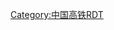 {{Routemap|title=佛莞城际铁路|inline=<includeonly>yes</includeonly>|map=
CONTg~~ ~~ ~~ ~~ {{RoutemapRoute|ricon=u|[[莞惠城际轨道交通]]往[[小金口站|小金口]]方向}}
STR~~ ~~ ~~ ~~[[穗莞深城际轨道交通]]
\CONTgq\TINT!~STRc2\ABZq+3\CONTfq~~ ~~'''[[东莞西站|东莞西]]'''~~ ~~{{rmr|l=l|[[新塘站 (中国铁路)|新塘]]|r=r|[[深圳机场北站|深圳机场北]]}}
\ABZg+1\STRc4
ENDExe
exhSTRa~~ ~~ ~~ ~~西部干道2号特大桥
WASSERq\exhKRZWe\WASSERq~~ ~~ ~~ ~~跨倒运海水道
exBHF~~ ~~[[麻涌站|麻涌]]
exhSTRa~~ ~~ ~~ ~~西部干道1号特大桥
RAq!~MFADEgq\RAq!~exhSTR\RAq!~MFADEfq~~ ~~ ~~ ~~上跨[[广深沿江高速公路]]
exhSTRe
extSTRa
WASSERq\exTUNNEL1W\WASSERq~~ ~~ ~~ ~~[[狮子洋隧道 (佛莞城际)|狮子洋隧道]](6,258米)穿[[珠江]]
extSTRe
\exBHF\lNAT~~ ~~[[广州莲花山站|广州莲花山]]~~ ~~[[莲花山 (番禺)|莲花山]]
exhSTRa~~ ~~ ~~ ~~莲花大道2号特大桥
RAq!~MFADEgq\RAq!~exhSTR\RAq!~MFADEfq~~ ~~ ~~ ~~上跨[[京珠高速公路]]
exhSTRe
exINT~~ ~~'''[[官桥站 (佛莞城际)|官桥]]'''~~ ~~{{广州地铁路线链接|4}}
exhSTRa~~ ~~ ~~ ~~莲花大道1号特大桥
RAq!~MFADEgq\RAq!~exhSTR\RAq!~MFADEfq~~ ~~ ~~ ~~上跨[[南沙港快速路]]
exhSTRe
extSTRa~~ ~~ ~~ ~~长隆隧道（11030米）
extBHF~~ ~~[[东环站|东环]]
RAq!~MFADEgq\extSTR!~RAq\RAq!~MFADEfq~~ ~~ ~~ ~~下穿[[华南快速干线]]
RAq!~MFADEgq\extSTR!~RAq\RAq!~MFADEfq~~ ~~ ~~ ~~下穿[[新光快速路]]
lNAT\extSTR\~~ ~~ ~~ ~~[[广州长隆旅游度假区]]
\extINT\~~ ~~'''[[广州长隆站|广州长隆]]'''~~ ~~{{广州地铁路线链接|7}}{{广州地铁路线链接|3}}
extCONTgq\extABZq+r\extABZg+r\\~~ ~~ ~~ ~~{{RoutemapRoute|Licon=l|[[广佛环线]]往[[琶洲站|琶洲]]}}
extXBHF-L!~HUBaq!~lINT\extXBHF-R!~HUBlg!~lINT\~~ ~~{{站|番禺}}~~ ~~{{广州地铁路线链接|7}}{{广州地铁路线链接|2}}
extKRWl\extKRWg+r!~HUB\
hCONTgq\hABZq+l\xtKRZh!~hBHFq!~HUBe!~lINT\hABZq+r\hCONTfq~~ ~~[[广州南站|广州南]] ~~ ~~[[京广高速铁路|京广]] [[广深港高速铁路|广深港高铁]]
hCONTgq\hSTRr\extSTR\hSTRl\hCONTfq~~ ~~ ~~ ~~[[贵广铁路|贵广]] [[南广铁路]] / [[广珠城际铁路|广珠城轨]]
extCONTf~~ ~~ ~~ ~~{{RoutemapRoute|Licon=d|[[广佛环线]]往[[佛山西站|佛山西]]}}
|bottom={{navbar|佛莞城际铁路RDT}}
}}<noinclude>
{{Rdt intro|[[佛莞城际铁路]]}}
[[Category:中国高铁RDT]]
</noinclude>